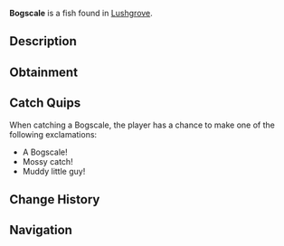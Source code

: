{{FishInfobox
|image          = Bogscale.png
|rarity         = Common
|sea            = Second Sea
|location       = [[Lushgrove]]
|sublocation    = 
|sources        = Fishing Rod
|radar_location = 
|prog_speed     = +10
|xp             = 18
|weather        = Foggy
|time           = Day
|season         = Autumn
|bait           = Worm
|base_weight    = 7
|base_value     = 35
|weight_range   = 4
|base_chance    = 110
|base_resil     = 80
}}
'''Bogscale''' is a {{Rarity|Common}} fish found in [[Lushgrove]].

== Description ==
{{Description|A brown fish cloaked in grassy tendrils, blending into the muddy waters like a living mire.|Bestiary Entry}}

== Obtainment ==
{{Description|It thrives when the leaves fall and the air grows thick with haze.|Bestiary Hint}}
{{Fish Availability|
Lushgrove
|top_rods      = 
Training Rod\689438.2\218406.59;
Flimsy Rod\640329.44\269585.8;
Free Spirit Rod\294465.77\0;
Azure Of Lagoon\260564.71\26693.89;
Egg Rod\249041.46\25301.24;
Plastic Rod\225509.9\26355.56;
Nocturnal Rod\129863.27\125564.08;
Firefly Rod\246205.09\26869.07;
Trident Rod\242378.78\21804.75;
Verdant Shear Rod\241640.75\24425.27;
Blazebringer Rod\233402.75\25837.42;
No-Life Rod\211441.08\19939.31;
Ethereal Prism Rod\201741.48\19422.67;
Seraphic Rod\201116.52\18092.73;
Depthseeker Rod\196063\19446.08;
Challenger's Rod\195930.28\18376.67;
Avalanche Rod\194898.33\19394.05;
Rod Of The Forgotten Fang\193719.94\17505.74;
Volcanic Rod\193160.17\18563.72;
Zeus Rod\192491.49\18499.46;
Rod Of The Exalted One\192226.88\17394.1;
Rod Of The Depths\192131.44\17625.96;
Steady Rod\158820.16\16716.52
|recommended   = Free Spirit Rod
}}

== Catch Quips ==
When catching a Bogscale, the player has a chance to make one of the following exclamations:
* A Bogscale!
* Mossy catch!
* Muddy little guy!

== Change History ==
{{Change History|{{subst:Current Version}}}}

== Navigation ==
{{Fish Navbox|Lushgrove}}